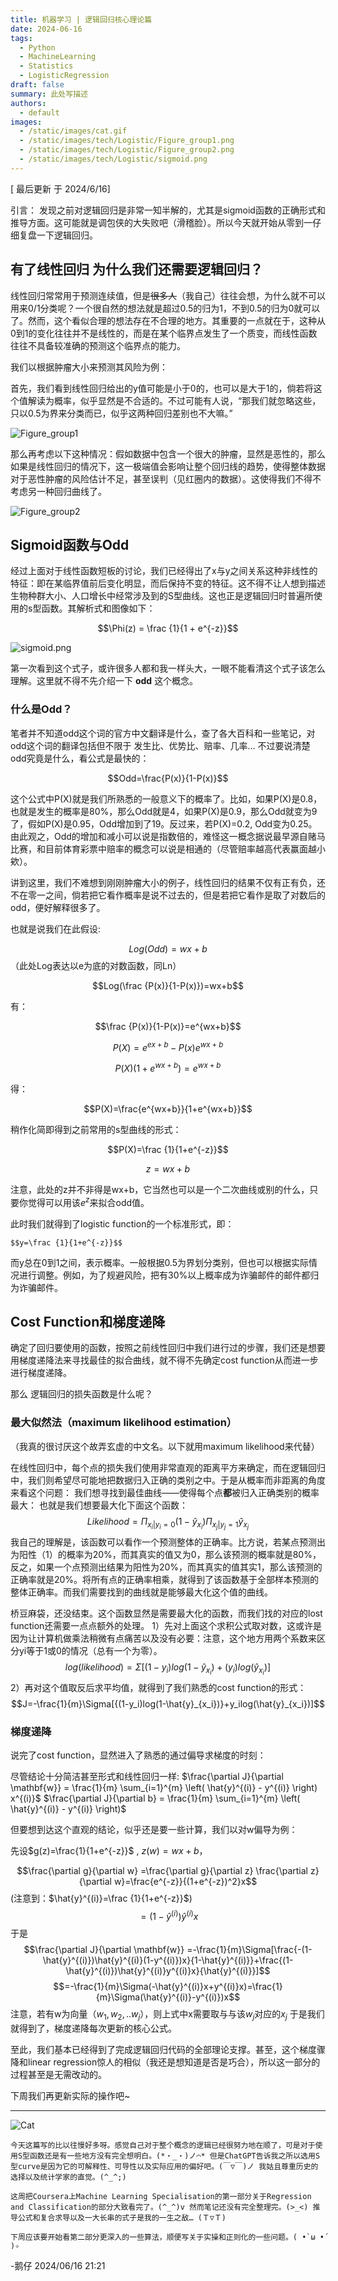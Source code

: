 ```yaml
---
title: 机器学习 | 逻辑回归核心理论篇
date: 2024-06-16
tags:
  - Python
  - MachineLearning
  - Statistics
  - LogisticRegression
draft: false
summary: 此处写描述
authors:
  - default
images:
  - /static/images/cat.gif
  - /static/images/tech/Logistic/Figure_group1.png
  - /static/images/tech/Logistic/Figure_group2.png
  - /static/images/tech/Logistic/sigmoid.png
---
```


[ 最后更新 于  2024/6/16]

引言：
发现之前对逻辑回归是非常一知半解的，尤其是sigmoid函数的正确形式和推导方面。这可能就是调包侠的大失败吧（滑稽脸）。所以今天就开始从零到一仔细复盘一下逻辑回归。

## 有了线性回归 为什么我们还需要逻辑回归？

线性回归常常用于预测连续值，但是~~很多人~~（我自己）往往会想，为什么就不可以用来0/1分类呢？一个很自然的想法就是超过0.5的归为1，不到0.5的归为0就可以了。然而，这个看似合理的想法存在不合理的地方。其重要的一点就在于，这种从0到1的变化往往并不是线性的，而是在某个临界点发生了一个质变，而线性函数往往不具备较准确的预测这个临界点的能力。


我们以根据肿瘤大小来预测其风险为例：

首先，我们看到线性回归给出的y值可能是小于0的，也可以是大于1的，倘若将这个值解读为概率，似乎显然是不合适的。不过可能有人说，“那我们就忽略这些，只以0.5为界来分类而已，似乎这两种回归差别也不大嘛。”

![Figure_group1](/static/images/tech/Logistic/Figure_group1.png) 

那么再考虑以下这种情况：假如数据中包含一个很大的肿瘤，显然是恶性的，那么如果是线性回归的情况下，这一极端值会影响让整个回归线的趋势，使得整体数据对于恶性肿瘤的风险估计不足，甚至误判（见红圈内的数据）。这使得我们不得不考虑另一种回归曲线了。

![Figure_group2](/static/images/tech/Logistic/Figure_group2.png) 


## Sigmoid函数与Odd

经过上面对于线性函数短板的讨论，我们已经得出了x与y之间关系这种非线性的特征：即在某临界值前后变化明显，而后保持不变的特征。这不得不让人想到描述生物种群大小、人口增长中经常涉及到的S型曲线。这也正是逻辑回归时普遍所使用的s型函数。其解析式和图像如下：

$$\Phi(z) = \frac {1}{1 + e^{-z}}$$

![sigmoid.png](/static/images/tech/Logistic/sigmoid.png)

第一次看到这个式子，或许很多人都和我一样头大，一眼不能看清这个式子该怎么理解。这里就不得不先介绍一下 **odd** 这个概念。

### 什么是Odd？

笔者并不知道odd这个词的官方中文翻译是什么，查了各大百科和一些笔记，对odd这个词的翻译包括但不限于 发生比、优势比、赔率、几率…
不过要说清楚odd究竟是什么，看公式是最快的：

$$Odd=\frac{P(x)}{1-P(x)}$$

这个公式中P(X)就是我们所熟悉的一般意义下的概率了。比如，如果P(X)是0.8，也就是发生的概率是80%，那么Odd就是4，如果P(X)是0.9，那么Odd就变为9了，假如P(X)是0.95，Odd增加到了19。反过来，若P(X)=0.2, Odd变为0.25。由此观之，Odd的增加和减小可以说是指数倍的，难怪这一概念据说最早源自赌马比赛，和目前体育彩票中赔率的概念可以说是相通的（尽管赔率越高代表赢面越小欸）。

讲到这里，我们不难想到刚刚肿瘤大小的例子，线性回归的结果不仅有正有负，还不在零一之间，倘若把它看作概率是说不过去的，但是若把它看作是取了对数后的odd，便好解释很多了。

也就是说我们在此假设:

$$Log(Odd)=wx+b$$（此处Log表达以e为底的对数函数，同Ln）

$$Log(\frac {P(x)}{1-P(x)})=wx+b$$

有：

$$\frac {P(x)}{1-P(x)}=e^{wx+b}$$

$$P(X)=e^{ex+b}-P(x)e^{wx+b}$$

$$P(X)(1+e^{wx+b})=e^{wx+b}$$

得：

$$P(X)=\frac{e^{wx+b}}{1+e^{wx+b}}$$

稍作化简即得到之前常用的s型曲线的形式：

$$P(X)=\frac {1}{1+e^{-z}}$$

$$z=wx+b$$

注意，此处的z并不非得是wx+b，它当然也可以是一个二次曲线或别的什么，只要你觉得可以用该$e^z$来拟合odd值。

此时我们就得到了logistic function的一个标准形式，即：

	$$y=\frac {1}{1+e^{-z}}$$

而y总在0到1之间，表示概率。一般根据0.5为界划分类别，但也可以根据实际情况进行调整。例如，为了规避风险，把有30%以上概率成为诈骗邮件的邮件都归为诈骗邮件。

## Cost Function和梯度递降

确定了回归要使用的函数，按照之前线性回归中我们进行过的步骤，我们还是想要用梯度递降法来寻找最佳的拟合曲线，就不得不先确定cost function从而进一步进行梯度递降。

那么 逻辑回归的损失函数是什么呢？

### 最大似然法（maximum likelihood estimation）

（我真的很讨厌这个故弄玄虚的中文名。以下就用maximum likelihood来代替）

在线性回归中，每个点的损失我们使用非常直观的距离平方来确定，而在逻辑回归中，我们则希望尽可能地把数据归入正确的类别之中。于是从概率而非距离的角度来看这个问题：
我们想寻找到最佳曲线——使得每个点**都**被归入正确类别的概率最大：
也就是我们想要最大化下面这个函数：
$$Likelihood=\Pi_{{x_i}|y_i=0}(1-\hat{y}_{x_i})\Pi_{x_j|y_j=1}\hat{y}_{x_j}$$
我自己的理解是，该函数可以看作一个预测整体的正确率。比方说，若某点预测出为阳性（1）的概率为20%，而其真实的值又为0，那么该预测的概率就是80%，反之，如果一个点预测出结果为阳性为20%，而其真实的值其实1，那么该预测的正确率就是20%。将所有点的正确率相乘，就得到了该函数基于全部样本预测的整体正确率。而我们需要找到的曲线就是能够最大化这个值的曲线。

桥豆麻袋，还没结束。这个函数显然是需要最大化的函数，而我们找的对应的lost function还需要一点点额外的处理。
1）先对上面这个求积公式取对数，这或许是因为让计算机做乘法稍微有点痛苦以及没有必要：注意，这个地方用两个系数来区分yi等于1或0的情况（总有一个为零）。
$$log(likelihood)=\Sigma[{(1-y_i)log(1-\hat{y}_{x_i})}+(y_i)log(\hat{y}_{x_i})]$$
2）再对这个值取反后求平均值，就得到了我们熟悉的cost function的形式：
$$J=-\frac{1}{m}\Sigma[{(1-y_i)log(1-\hat{y}_{x_i})}+y_ilog(\hat{y}_{x_i})]$$

### 梯度递降

说完了cost function，显然进入了熟悉的通过偏导求梯度的时刻：

尽管结论十分简洁甚至形式和线性回归一样:
$\frac{\partial J}{\partial \mathbf{w}} = \frac{1}{m} \sum_{i=1}^{m} \left( \hat{y}^{(i)} - y^{(i)} \right) x^{(i)}$
$\frac{\partial J}{\partial b} = \frac{1}{m} \sum_{i=1}^{m} \left( \hat{y}^{(i)} - y^{(i)} \right)$

但要想到达这个直观的结论，似乎还是要一些计算，我们以对w偏导为例：

先设$g(z)=\frac{1}{1+e^{-z}}$ , $z(w)=wx+b$，

$$\frac{\partial g}{\partial w} =\frac{\partial g}{\partial z} \frac{\partial z}{\partial w}=\frac{e^{-z}}{(1+e^{-z})^2}x$$
(注意到：$\hat{y}^{(i)}=\frac {1}{1+e^{-z}}$)
$$=(1-\hat{y}^{(i)})\hat{y}^{(i)}x$$
于是$$\frac{\partial J}{\partial \mathbf{w}} =-\frac{1}{m}\Sigma[\frac{-(1-\hat{y}^{(i)})\hat{y}^{(i)}(1-y^{(i)})x}{1-\hat{y}^{(i)}}+\frac{(1-\hat{y}^{(i)})\hat{y}^{(i)}y^{(i)}x}{\hat{y}^{(i)}}]$$$$=-\frac{1}{m}\Sigma(-\hat{y}^{(i)}x+y^{(i)}x)=\frac{1}{m}\Sigma(\hat{y}^{(i)}-y^{(i)})x$$
注意，若有w为向量$（w_1,w_2,..w_j）$，则上式中x需要取与与该$w_j$对应的$x_j$
于是我们就得到了，梯度递降每次更新的核心公式。

至此，我们基本已经得到了完成逻辑回归代码的全部理论支撑。甚至，这个梯度骤降和linear regression惊人的相似（我还是想知道是否是巧合），所以这一部分的过程甚至是无需改动的。

下周我们再更新实际的操作吧~

---

![Cat](/static/images/cat.gif)


`今天这篇写的比以往慢好多呀。感觉自己对于整个概念的逻辑已经很努力地在顺了，可是对于使用S型函数还是有一些地方没有完全想明白。(*・_・)ノ⌒* 但是ChatGPT告诉我之所以选用S型curve是因为它的可解释性、可导性以及实际应用的偏好吧。(￣▽￣)ノ 我姑且尊重历史的选择以及统计学家的直觉。(^_^;)`

`这周把Coursera上Machine Learning Specialisation的第一部分关于Regression and Classification的部分大致看完了。(^_^)v 然而笔记还没有完全整理完。(>_<) 推导公式和复合求导以及一大长串的式子是我的一生之敌… (Ｔ▽Ｔ)`

`下周应该要开始看第二部分更深入的一些算法，顺便写关于实操和正则化的一些问题。( •̀ ω •́ )✧`


-鹅仔
2024/06/16 21:21
